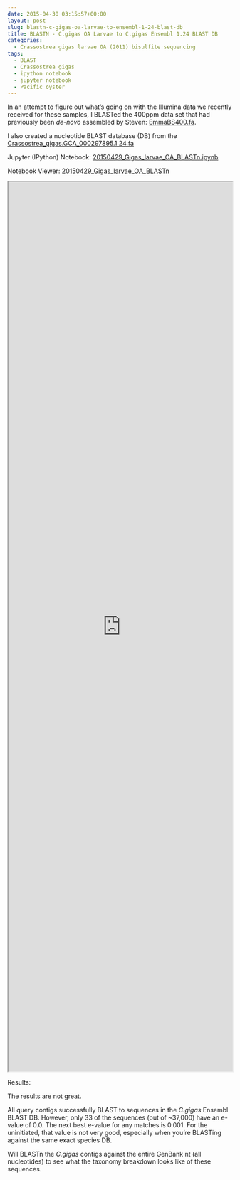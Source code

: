 ```yaml
---
date: 2015-04-30 03:15:57+00:00
layout: post
slug: blastn-c-gigas-oa-larvae-to-ensembl-1-24-blast-db
title: BLASTN - C.gigas OA Larvae to C.gigas Ensembl 1.24 BLAST DB
categories:
  - Crassostrea gigas larvae OA (2011) bisulfite sequencing
tags:
  - BLAST
  - Crassostrea gigas
  - ipython notebook
  - jupyter notebook
  - Pacific oyster
---
```


In an attempt to figure out what's going on with the Illumina data we recently received for these samples, I BLASTed the 400ppm data set that had previously been _de-novo_ assembled by Steven: [EmmaBS400.fa](https://owl.fish.washington.edu/halfshell/EmmaBS400.fa).

I also created a nucleotide BLAST database (DB) from the [Crassostrea_gigas.GCA_000297895.1.24.fa](https://eagle.fish.washington.edu/trilobite/Crassostrea_gigas_ensembl_tracks/Crassostrea_gigas.GCA_000297895.1.24.fa)

Jupyter (IPython) Notebook: [20150429_Gigas_larvae_OA_BLASTn.ipynb](https://eagle.fish.washington.edu/Arabidopsis/iPythonNotebooks/20150429_Gigas_larvae_OA_BLASTn.ipynb)

Notebook Viewer: [20150429_Gigas_larvae_OA_BLASTn](https://nbviewer.ipython.org/url/eagle.fish.washington.edu/Arabidopsis/iPythonNotebooks/20150429_Gigas_larvae_OA_BLASTn.ipynb)

<iframe src="https://nbviewer.ipython.org/url/eagle.fish.washington.edu/Arabidopsis/iPythonNotebooks/20150429_Gigas_larvae_OA_BLASTn.ipynb" width="100%" height="2000" scrolling="yes"></iframe>



Results:

The results are not great.

All query contigs successfully BLAST to sequences in the _C.gigas_ Ensembl BLAST DB. However, only 33 of the sequences (out of ~37,000) have an e-value of 0.0. The next best e-value for any matches is 0.001. For the uninitiated, that value is not very good, especially when you're BLASTing against the same exact species DB.

Will BLASTn the _C.gigas_ contigs against the entire GenBank nt (all nucleotides) to see what the taxonomy breakdown looks like of these sequences.
